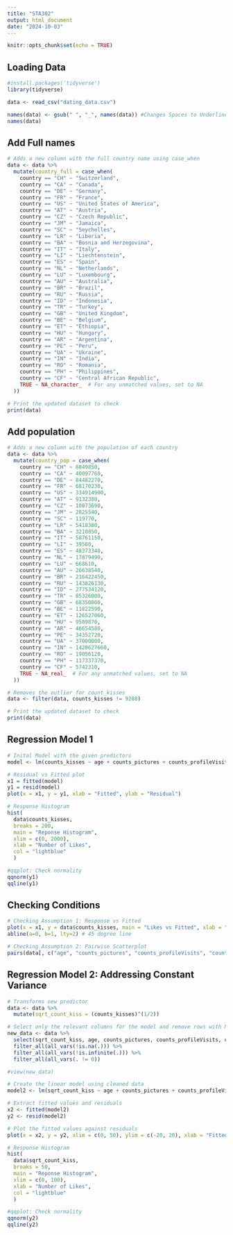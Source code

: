 ```yaml
---
title: "STA302"
output: html_document
date: "2024-10-03"
---
```


```r
knitr::opts_chunk$set(echo = TRUE)
```

## Loading Data
```r
#install.packages('tidyverse')
library(tidyverse)

data <- read_csv("dating_data.csv")

names(data) <- gsub(" ", "_", names(data)) #Changes Spaces to Underlines: 
names(data)
```

## Add Full names
```r

# Adds a new column with the full country name using case_when
data <- data %>%
  mutate(country_full = case_when(
    country == "CH" ~ "Switzerland",
    country == "CA" ~ "Canada",
    country == "DE" ~ "Germany",
    country == "FR" ~ "France",
    country == "US" ~ "United States of America",
    country == "AT" ~ "Austria",
    country == "CZ" ~ "Czech Republic",
    country == "JM" ~ "Jamaica",
    country == "SC" ~ "Seychelles",
    country == "LR" ~ "Liberia",
    country == "BA" ~ "Bosnia and Herzegovina",
    country == "IT" ~ "Italy",
    country == "LI" ~ "Liechtenstein",
    country == "ES" ~ "Spain",
    country == "NL" ~ "Netherlands",
    country == "LU" ~ "Luxembourg",
    country == "AU" ~ "Australia",
    country == "BR" ~ "Brazil",
    country == "RU" ~ "Russia",
    country == "ID" ~ "Indonesia",
    country == "TR" ~ "Turkey",
    country == "GB" ~ "United Kingdom",
    country == "BE" ~ "Belgium",
    country == "ET" ~ "Ethiopia",
    country == "HU" ~ "Hungary",
    country == "AR" ~ "Argentina",
    country == "PE" ~ "Peru",
    country == "UA" ~ "Ukraine",
    country == "IN" ~ "India",
    country == "RO" ~ "Romania",
    country == "PH" ~ "Philippines",
    country == "CF" ~ "Central African Republic",
    TRUE ~ NA_character_  # For any unmatched values, set to NA
  ))

# Print the updated dataset to check
print(data)

```

## Add population
```r

# Adds a new column with the population of each country
data <- data %>%
  mutate(country_pop = case_when(
    country == "CH" ~ 8849850,
    country == "CA" ~ 40097760,
    country == "DE" ~ 84482270,
    country == "FR" ~ 68170230,
    country == "US" ~ 334914900,
    country == "AT" ~ 9132380,
    country == "CZ" ~ 10873690,
    country == "JM" ~ 2825540,
    country == "SC" ~ 119770,
    country == "LR" ~ 5418380,
    country == "BA" ~ 3210850,
    country == "IT" ~ 58761150,
    country == "LI" ~ 39580,
    country == "ES" ~ 48373340,
    country == "NL" ~ 17879490,
    country == "LU" ~ 668610,
    country == "AU" ~ 26638540,
    country == "BR" ~ 216422450,
    country == "RU" ~ 143826130,
    country == "ID" ~ 277534120,
    country == "TR" ~ 85326000,
    country == "GB" ~ 68350000,
    country == "BE" ~ 11822590,
    country == "ET" ~ 126527060,
    country == "HU" ~ 9589870,
    country == "AR" ~ 46654580,
    country == "PE" ~ 34352720,
    country == "UA" ~ 37000000,
    country == "IN" ~ 1428627660,
    country == "RO" ~ 19056120,
    country == "PH" ~ 117337370,
    country == "CF" ~ 5742310,
    TRUE ~ NA_real_  # For any unmatched values, set to NA
  ))

# Removes the outlier for count_kisses
data <- filter(data, counts_kisses != 9288)

# Print the updated dataset to check
print(data)
```

## Regression Model 1
```r

# Inital Model with the given predictors
model <- lm(counts_kisses ~ age + counts_pictures + counts_profileVisits + country_pop + genderLooking, data = data)

# Residual vs Fitted plot
x1 = fitted(model)
y1 = resid(model)
plot(x = x1, y = y1, xlab = "Fitted", ylab = "Residual")

# Response Histogram
hist(
  data$counts_kisses, 
  breaks = 200, 
  main = "Reponse Histogram", 
  xlim = c(0, 2000), 
  xlab = "Number of Likes", 
  col = "lightblue"
  )

#qqplot: Check normality 
qqnorm(y1)
qqline(y1)

```

## Checking Conditions
```r

# Checking Assumption 1: Response vs Fitted
plot(x = x1, y = data$counts_kisses, main = "Likes vs Fitted", xlab = "Fitted", ylab = "Likes")
abline(a=0, b=1, lty=2) # 45 degree line

# Checking Assumption 2: Pairwise Scatterplot
pairs(data[, c("age", "counts_pictures", "counts_profileVisits", "country_pop")])

```

## Regression Model 2: Addressing Constant Variance
```r

# Transforms new predictor
data <- data %>%
  mutate(sqrt_count_kiss = (counts_kisses)^(1/2))

# Select only the relevant columns for the model and remove rows with NA, NaN, or Inf
new_data <- data %>%
  select(sqrt_count_kiss, age, counts_pictures, counts_profileVisits, country_pop, genderLooking) %>%
  filter_all(all_vars(!is.na(.))) %>%
  filter_all(all_vars(!is.infinite(.))) %>%
  filter_all(all_vars(. != 0))

#view(new_data)

# Create the linear model using cleaned data
model2 <- lm(sqrt_count_kiss ~ age + counts_pictures + counts_profileVisits + country_pop + genderLooking, data = new_data)

# Extract fitted values and residuals
x2 <- fitted(model2)
y2 <- resid(model2)

# Plot the fitted values against residuals
plot(x = x2, y = y2, xlim = c(0, 50), ylim = c(-20, 20), xlab = "Fitted", ylab = "Residual")

# Response Histogram
hist(
  data$sqrt_count_kiss, 
  breaks = 50, 
  main = "Reponse Histogram", 
  xlim = c(0, 100), 
  xlab = "Number of Likes", 
  col = "lightblue"
  )

#qqplot: Check normality 
qqnorm(y2)
qqline(y2)


```
